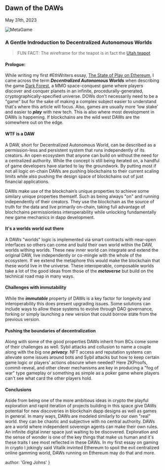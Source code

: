 
## Dawn of the DAWs
<time>May 31th, 2023</time>

![MetaGame](../../metagame.jpg)

### A Gentle Indroduction to Decentralized Autonomous Worlds

  > FUN FACT: The wireframe for the teapot is in fact the [Utah teapot](https://en.wikipedia.org/wiki/Utah_teapot)

#### Prologue:
While writing my first #EthWriters essay, [The State of Play on Ethereum](https://greg-johns.vercel.app/stateofplay), I came across the term ***Decentralized Autonomous Worlds*** when describing the game [Dark Forest](https://zkga.me/), a MMO space-conquest game where players discover and conquer planets in an infinite, procedurally-generated, cryptographically-specified universe. DOWs don't necessarily need to be a "game" but for the sake of making a complex subject easier to understand that's where this article will focus. Also, games are usually more ‘low stake’ and easier to ***play*** with new tech. This is also where most development in DAWs is happening. If blockchains are the wild west DAWs are the somewhere out on the edge.

#### WTF is a DAW
A DAW, short for Decentralized Autonomous World, can be described as a permission-less and persistent system that runs independently of its creators. An open ecosystem that anyone can build on without the need for a centralized authority. While the concept is still being iterated on, a handful of game developers have started to lay the groundwork. By putting most if not all logic on-chain DAWs are pushing blockchains to their current scaling limits while also pushing the design space of blockchains out of just financial applications.

DAWs make use of the blockchain’s unique properties to achieve some similary unique properties themself. Such as being always "on" and running independently of their creators. They use the blockchain as the source of truth for the data and live primarily on-chain, taking full advantage of blochchains permissionless interoperability while unlocking fundamentally new game mechanics in dapp development.

#### It's a worlds world out there
A DAWs "worlds" logic is implemented via smart contracts with near-open interfaces so others can come and build their own world within the DAW, worlds withing worlds. These new inner world can integrate and extend the original DAW, live independently or co-mingle with the whole of the ecosystem. If we extend the metaphore this would make the blockchain that these world live in the universe. These interoperable, composable worlds take a lot of the good ideas from those of the  ***metaverse*** but build on the technical road map in many ways.

#### Challenges with immutability
While the ***immutable*** property of DAWs is a key factor for longevity and interoperability this does present upgrading issues. Some solutions can include ways to allow these systems to evolve through DAO governance, forking or simply launching a new version that could borrow state from the previous version.

#### Pushing the boundaries of decentralization
Along with some of the good properties DAWs inherit from BCs come some of their challenges as well. Sybil attacks and collusion to name a couple along with the big one ***privacy***.  NFT access and reputation systems can alleviate some issues around bots and Sybil attacks but how to keep certain game logic or players' actions obscure when needed? Here ZKProofs, commit-reveal, and other clever mechanisms are key in producing a "fog of war" type gameplay or something as simple as a poker game where players can't see what card the other players hold.

#### Conclusions
Aside from being one of the more ambitious ideas in crypto the playful exploration and rapid iteration of projects building in this space give DAWs potential for new discoveries in blockchain dapp designs as well as games in general. In many ways, DAWs are modeled similarly to our own "real" world. they can be chaotic and subjective with no central authority. DAWs are a world where independent sovereign agents can make their own rules. An infinite digital inner space just waiting to be discovered. Exploration and the sense of wonder is one of the key things that make us human and it's these traits I see most reflected in these DAWs. In my first essay on gaming in crypto I jokingly said Vitalik invinted Ethereum to spoil the evil centralized online gamming world, DAWs running on Ethereum may do that and more.

  author: 'Greg Johns'
}

